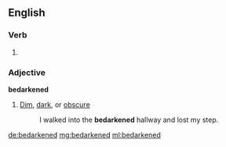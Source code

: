 ==English==

===Verb===
{{head|en|verb form}}

# {{en-past of|bedarken}}

===Adjective===
'''bedarkened'''

# [[dim|Dim]], [[dark]], or [[obscure]]
#: I walked into the '''bedarkened''' hallway and lost my step.

[[de:bedarkened]]
[[mg:bedarkened]]
[[ml:bedarkened]]